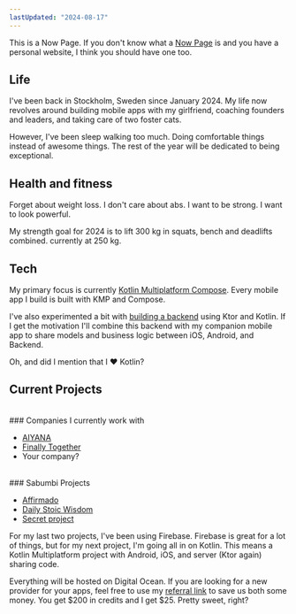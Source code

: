 ```yaml
---
lastUpdated: "2024-08-17"
---
```


This is a Now Page. If you don't know what a [Now Page](https://nownownow.com/about) is and you have a personal website, I think you should have one too.
<br/>
## Life

I've been back in Stockholm, Sweden since January 2024. My life now revolves around building mobile apps with my girlfriend, <Link href="/nyblom-as-a-service/">coaching founders and leaders</Link>, and taking care of two foster cats.

However, I've been sleep walking too much. Doing comfortable things instead of awesome things. The rest of the year will be dedicated to being exceptional.
<br/>
## Health and fitness

Forget about weight loss. I don't care about abs. I want to be strong. I want to look powerful.

My strength goal for 2024 is to lift 300 kg in squats, bench and deadlifts combined. currently at 250 kg.
<br/>
## Tech

My primary focus is currently [Kotlin Multiplatform Compose](https://www.jetbrains.com/lp/compose-multiplatform/). Every mobile app I build is built with KMP and Compose. 

I've also experimented a bit with [building a backend](https://github.com/Qw4z1/read-tracker) using Ktor and Kotlin. If I get the motivation I'll combine this backend with my companion mobile app to share models and business logic between iOS, Android, and Backend.

Oh, and did I mention that I ❤️ Kotlin?
<br/>
## Current Projects
<br/>
### Companies I currently work with

- [AIYANA](https://aiyana.ai/)
- [Finally Together](https://www.finallytogether.org/)
- <Link href="/nyblom-as-a-service/">Your company?</Link>
<br/>
### Sabumbi Projects

- [Affirmado](https://affirmado.com/)
- [Daily Stoic Wisdom](https://dailystoicwisdom.app/)
- [Secret project]()

For my last two projects, I've been using Firebase. Firebase is great for a lot of things, but for my next project, I'm going all in on Kotlin. This means a Kotlin Multiplatform project with Android, iOS, and server (Ktor again) sharing code.

Everything will be hosted on Digital Ocean. If you are looking for a new provider for your apps, feel free to use my [referral link](https://m.do.co/c/52c509c9280e) to save us both some money. You get $200 in credits and I get $25. Pretty sweet, right?